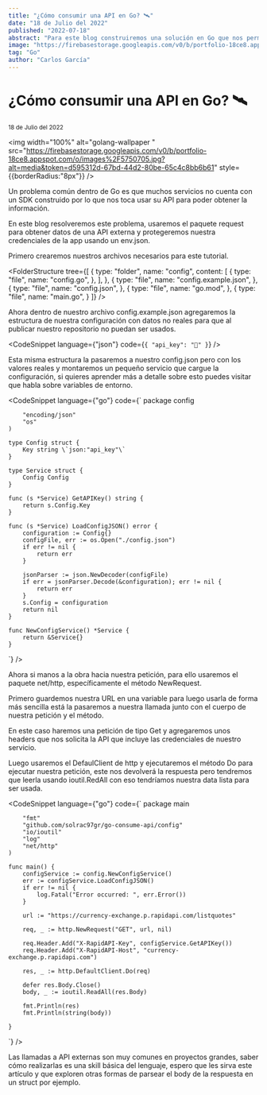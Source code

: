 ```yaml
---
title: "¿Cómo consumir una API en Go? 🛰"
date: "18 de Julio del 2022"
published: "2022-07-18"
abstract: "Para este blog construiremos una solución en Go que nos permita obtener desde otra API."
image: "https://firebasestorage.googleapis.com/v0/b/portfolio-18ce8.appspot.com/o/images%2F5750705.jpg?alt=media&token=d595312d-67bd-44d2-80be-65c4c8bb6b61"
tag: "Go"
author: "Carlos García"
---
```


# ¿Cómo consumir una API en Go? 🛰

<small>18 de Julio del 2022</small>
<EditPost path="como-consumir-api-go" />

<img
  width="100%"
  alt="golang-wallpaper "
  src="https://firebasestorage.googleapis.com/v0/b/portfolio-18ce8.appspot.com/o/images%2F5750705.jpg?alt=media&token=d595312d-67bd-44d2-80be-65c4c8bb6b61"
  style={{borderRadius:"8px"}}
/>

Un problema común dentro de Go es que muchos servicios no cuenta con un SDK construido por lo que nos toca usar su API para poder obtener la información.

En este blog resolveremos este problema, usaremos el paquete request para obtener datos de una API externa y protegeremos nuestra credenciales de la app usando un env.json.

Primero crearemos nuestros archivos necesarios para este tutorial.

<FolderStructure
  tree={[
    {
      type: "folder",
      name: "config",
      content: [
        {
          type: "file",
          name: "config.go",
        },
      ],
    },
    {
      type: "file",
      name: "config.example.json",
    },
    {
      type: "file",
      name: "config.json",
    },
    {
      type: "file",
      name: "go.mod",
    },
    {
      type: "file",
      name: "main.go",
    }
  ]}
/>

Ahora dentro de nuestro archivo config.example.json agregaremos la estructura de nuestra configuración con datos no reales para que al publicar nuestro repositorio no puedan ser usados.

<CodeSnippet language={"json"} code={`
{
  "api_key": "🤫"
}
`} />

Esta misma estructura la pasaremos a nuestro config.json pero con los valores reales y montaremos un pequeño servicio que cargue la configuración, si quieres aprender más a detalle sobre esto puedes visitar <BlogLink url="/blog/como-obtener-variables-entorno-go-env-json/" content="este blog"/> que habla sobre variables de entorno.

<CodeSnippet language={"go"} code={`
package config

		"encoding/json"
		"os"
	)

	type Config struct {
		Key string \`json:"api_key"\`
	}

	type Service struct {
		Config Config
	}

	func (s *Service) GetAPIKey() string {
		return s.Config.Key
	}

	func (s *Service) LoadConfigJSON() error {
		configuration := Config{}
		configFile, err := os.Open("./config.json")
		if err != nil {
			return err
		}

		jsonParser := json.NewDecoder(configFile)
		if err = jsonParser.Decode(&configuration); err != nil {
			return err
		}
		s.Config = configuration
		return nil
	}

	func NewConfigService() *Service {
		return &Service{}
	}
`} />

Ahora si manos a la obra hacia nuestra petición, para ello usaremos el paquete net/http, específicamente el método NewRequest.

Primero guardemos nuestra URL en una variable para luego usarla de forma más sencilla está la pasaremos a nuestra llamada junto con el cuerpo de nuestra petición y el método.

En este caso haremos una petición de tipo Get y agregaremos unos headers que nos solicita la API que incluye las credenciales de nuestro servicio.

Luego usaremos el DefaulClient de http y ejecutaremos el método Do para ejecutar nuestra petición, este nos devolverá la respuesta pero tendremos que leerla usando ioutil.RedAll con eso tendríamos nuestra data lista para ser usada.

<CodeSnippet language={"go"} code={`
	package main

		"fmt"
		"github.com/solrac97gr/go-consume-api/config"
		"io/ioutil"
		"log"
		"net/http"
	)

	func main() {
		configService := config.NewConfigService()
		err := configService.LoadConfigJSON()
		if err != nil {
			log.Fatal("Error occurred: ", err.Error())
		}

		url := "https://currency-exchange.p.rapidapi.com/listquotes"

		req, _ := http.NewRequest("GET", url, nil)

		req.Header.Add("X-RapidAPI-Key", configService.GetAPIKey())
		req.Header.Add("X-RapidAPI-Host", "currency-exchange.p.rapidapi.com")

		res, _ := http.DefaultClient.Do(req)

		defer res.Body.Close()
		body, _ := ioutil.ReadAll(res.Body)

		fmt.Println(res)
		fmt.Println(string(body))

	}
`} />

Las llamadas a API externas son muy comunes en proyectos grandes, saber cómo realizarlas es una skill básica del lenguaje, espero que les sirva este artículo y que exploren otras formas de parsear el body de la respuesta en un struct por ejemplo.

